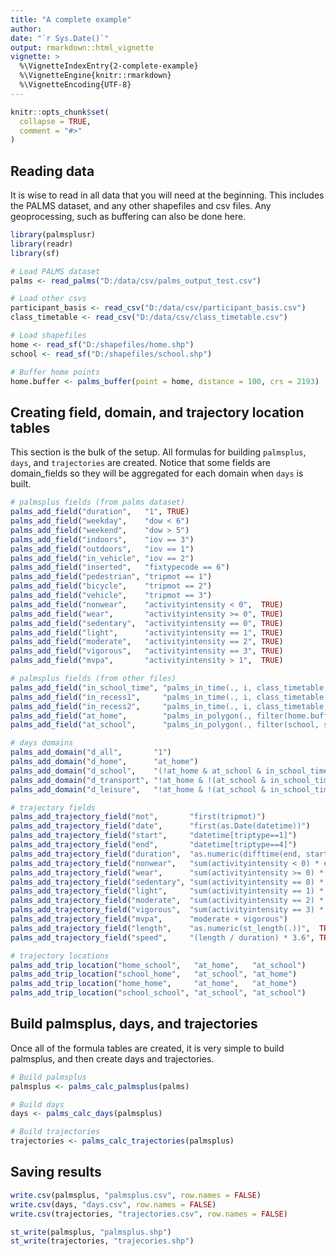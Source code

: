 ```yaml
---
title: "A complete example"
author:
date: "`r Sys.Date()`"
output: rmarkdown::html_vignette
vignette: >
  %\VignetteIndexEntry{2-complete-example}
  %\VignetteEngine{knitr::rmarkdown}
  %\VignetteEncoding{UTF-8}
---
```


```r
knitr::opts_chunk$set(
  collapse = TRUE,
  comment = "#>"
)
```

## Reading data

It is wise to read in all data that you will need at the beginning. This includes the PALMS dataset, and any other shapefiles and csv files. Any geoprocessing, such as buffering can also be done here.

```r
library(palmsplusr)
library(readr)
library(sf)

# Load PALMS dataset
palms <- read_palms("D:/data/csv/palms_output_test.csv")

# Load other csvs
participant_basis <- read_csv("D:/data/csv/participant_basis.csv")
class_timetable <- read_csv("D:/data/csv/class_timetable.csv")

# Load shapefiles
home <- read_sf("D:/shapefiles/home.shp")
school <- read_sf("D:/shapefiles/school.shp")

# Buffer home points
home.buffer <- palms_buffer(point = home, distance = 100, crs = 2193)
```

## Creating field, domain, and trajectory location tables

This section is the bulk of the setup. All formulas for building `palmsplus`, `days`, and `trajectories` are created. Notice that some fields are domain_fields so they will be aggregated for each domain when `days` is built. 

```r
# palmsplus fields (from palms dataset)
palms_add_field("duration",   "1", TRUE)
palms_add_field("weekday",    "dow < 6")
palms_add_field("weekend",    "dow > 5")
palms_add_field("indoors",    "iov == 3")
palms_add_field("outdoors",   "iov == 1")
palms_add_field("in_vehicle", "iov == 2")
palms_add_field("inserted",   "fixtypecode == 6")
palms_add_field("pedestrian", "tripmot == 1")
palms_add_field("bicycle",    "tripmot == 2")
palms_add_field("vehicle",    "tripmot == 3")
palms_add_field("nonwear",    "activityintensity < 0",  TRUE)
palms_add_field("wear",       "activityintensity >= 0", TRUE)
palms_add_field("sedentary",  "activityintensity == 0", TRUE)
palms_add_field("light",      "activityintensity == 1", TRUE)
palms_add_field("moderate",   "activityintensity == 2", TRUE)
palms_add_field("vigorous",   "activityintensity == 3", TRUE)
palms_add_field("mvpa",       "activityintensity > 1",  TRUE)

# palmsplus fields (from other files)
palms_add_field("in_school_time", "palms_in_time(., i, class_timetable, participant_basis, \"school_start\", \"school_end\")")
palms_add_field("in_recess1",     "palms_in_time(., i, class_timetable, participant_basis, \"recess1_start\", \"recess1_end\")")
palms_add_field("in_recess2",     "palms_in_time(., i, class_timetable, participant_basis, \"recess2_start\", \"recess2_end\")")
palms_add_field("at_home",        "palms_in_polygon(., filter(home.buffer, identifier == i), \"identifier\")")
palms_add_field("at_school",      "palms_in_polygon(., filter(school, school_id == participant_basis %>% filter(identifier == i) %>% pull(school_id)))")

# days domains
palms_add_domain("d_all",       "1")
palms_add_domain("d_home",      "at_home")
palms_add_domain("d_school",    "(!at_home & at_school & in_school_time)")
palms_add_domain("d_transport", "!at_home & !(at_school & in_school_time) & (pedestrian | bicycle | vehicle)")
palms_add_domain("d_leisure",   "!at_home & !(at_school & in_school_time) & !pedestrian & !bicycle & !vehicle")

# trajectory fields
palms_add_trajectory_field("mot",       "first(tripmot)")
palms_add_trajectory_field("date",      "first(as.Date(datetime))")
palms_add_trajectory_field("start",     "datetime[triptype==1]")
palms_add_trajectory_field("end",       "datetime[triptype==4]")
palms_add_trajectory_field("duration",  "as.numeric(difftime(end, start, units = \"secs\") + epoch)")
palms_add_trajectory_field("nonwear",   "sum(activityintensity < 0) * epoch")
palms_add_trajectory_field("wear",      "sum(activityintensity >= 0) * epoch")
palms_add_trajectory_field("sedentary", "sum(activityintensity == 0) * epoch")
palms_add_trajectory_field("light",     "sum(activityintensity == 1) * epoch")
palms_add_trajectory_field("moderate",  "sum(activityintensity == 2) * epoch")
palms_add_trajectory_field("vigorous",  "sum(activityintensity == 3) * epoch")
palms_add_trajectory_field("mvpa",      "moderate + vigorous")
palms_add_trajectory_field("length",    "as.numeric(st_length(.))",  TRUE)
palms_add_trajectory_field("speed",     "(length / duration) * 3.6", TRUE)

# trajectory locations
palms_add_trip_location("home_school",   "at_home",   "at_school")
palms_add_trip_location("school_home",   "at_school", "at_home")
palms_add_trip_location("home_home",     "at_home",   "at_home")
palms_add_trip_location("school_school", "at_school", "at_school")
```

## Build palmsplus, days, and trajectories

Once all of the formula tables are created, it is very simple to build palmsplus, and then create days and trajectories.

```r
# Build palmsplus
palmsplus <- palms_calc_palmsplus(palms)

# Build days
days <- palms_calc_days(palmsplus)

# Build trajectories
trajectories <- palms_calc_trajectories(palmsplus)
```

## Saving results

```r
write.csv(palmsplus, "palmsplus.csv", row.names = FALSE)
write.csv(days, "days.csv", row.names = FALSE)
write.csv(trajectories, "trajectories.csv", row.names = FALSE)

st_write(palmsplus, "palmsplus.shp")
st_write(trajectories, "trajecories.shp")
```
